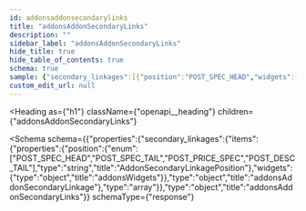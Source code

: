 ```yaml
---
id: addonsaddonsecondarylinks
title: "addonsAddonSecondaryLinks"
description: ""
sidebar_label: "addonsAddonSecondaryLinks"
hide_title: true
hide_table_of_contents: true
schema: true
sample: {"secondary_linkages":[{"position":"POST_SPEC_HEAD","widgets":{}}]}
custom_edit_url: null
---
```



<Heading
  as={"h1"}
  className={"openapi__heading"}
  children={"addonsAddonSecondaryLinks"}
>
</Heading>





<Schema
  schema={{"properties":{"secondary_linkages":{"items":{"properties":{"position":{"enum":["POST_SPEC_HEAD","POST_SPEC_TAIL","POST_PRICE_SPEC","POST_DESC_TAIL"],"type":"string","title":"AddonSecondaryLinkagePosition"},"widgets":{"type":"object","title":"addonsWidgets"}},"type":"object","title":"addonsAddonSecondaryLinkage"},"type":"array"}},"type":"object","title":"addonsAddonSecondaryLinks"}}
  schemaType={"response"}
>
  
</Schema>
            